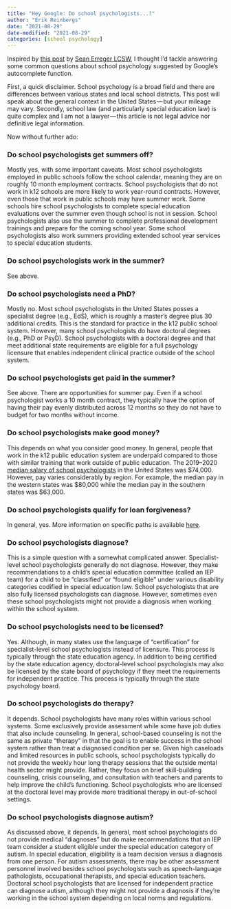 ```yaml
---
title: "Hey Google: Do school psychologists...?"
author: "Erik Reinbergs"
date: "2021-08-29"
date-modified: "2021-08-29"
categories: [school psychology]
---
```

Inspired by [this post](https://stuckonsw.medium.com/everything-you-needed-to-know-about-social-work-in-one-google-search-aa4cd3e7c3e3?ref=ereinbergs.ghost.io) by [Sean Erreger LCSW](https://stuckonsw.medium.com/?ref=ereinbergs.ghost.io), I thought I’d tackle answering some common questions about school psychology suggested by Google’s autocomplete function.

First, a quick disclaimer. School psychology is a broad field and there are differences between various states and local school districts. This post will speak about the general context in the United States — but your mileage may vary. Secondly, school law (and particularly special education law) is quite complex and I am not a lawyer — this article is not legal advice nor definitive legal information.

Now without further ado:

### Do school psychologists get summers off?

Mostly yes, with some important caveats. Most school psychologists employed in public schools follow the school calendar, meaning they are on roughly 10 month employment contracts. School psychologists that do not work in k12 schools are more likely to work year-round contracts. However, even those that work in public schools may have summer work. Some schools hire school psychologists to complete special education evaluations over the summer even though school is not in session. School psychologists also use the summer to complete professional development trainings and prepare for the coming school year. Some school psychologists also work summers providing extended school year services to special education students.

### Do school psychologists work in the summer?

See above.

### Do school psychologists need a PhD?

Mostly no. Most school psychologists in the United States posses a specialist degree (e.g., EdS), which is roughly a master’s degree plus 30 additional credits. This is the standard for practice in the k12 public school system. However, many school psychologists do have doctoral degrees (e.g., PhD or PsyD). School psychologists with a doctoral degree and that meet additional state requirements are eligible for a full psychology licensure that enables independent clinical practice outside of the school system.

### Do school psychologists get paid in the summer?

See above. There are opportunities for summer pay. Even if a school psychologist works a 10 month contract, they typically have the option of having their pay evenly distributed across 12 months so they do not have to budget for two months without income.

### Do school psychologists make good money?

This depends on what you consider good money. In general, people that work in the k12 public education system are underpaid compared to those with similar training that work outside of public education. The 2019–2020 [median salary of school psychologists](https://www.nasponline.org/about-school-psychology/workforce-and-salary-information?ref=ereinbergs.ghost.io) in the United States was $74,000. However, pay varies considerably by region. For example, the median pay in the western states was $80,000 while the median pay in the southern states was $63,000.

### Do school psychologists qualify for loan forgiveness?

In general, yes. More information on specific paths is available [here](https://www.nasponline.org/research-and-policy/policy-priorities/relevant-law/loan-forgiveness-for-school-psychologists?ref=ereinbergs.ghost.io).

### Do school psychologists diagnose?

This is a simple question with a somewhat complicated answer. Specialist-level school psychologists generally do not diagnose. However, they make recommendations to a child’s special education committee (called an IEP team) for a child to be “classified” or “found eligible” under various disability categories codified in special education law. School psychologists that are also fully licensed psychologists can diagnose. However, sometimes even these school psychologists might not provide a diagnosis when working within the school system.

### Do school psychologists need to be licensed?

Yes. Although, in many states use the language of “certification” for specialist-level school psychologists instead of licensure. This process is typically through the state education agency. In addition to being certified by the state education agency, doctoral-level school psychologists may also be licensed by the state board of psychology if they meet the requirements for independent practice. This process is typically through the state psychology board.

### Do school psychologists do therapy?

It depends. School psychologists have many roles within various school systems. Some exclusively provide assessment while some have job duties that also include counseling. In general, school-based counseling is not the same as private “therapy” in that the goal is to enable success in the school system rather than treat a diagnosed condition per se. Given high caseloads and limited resources in public schools, school psychologists typically do not provide the weekly hour long therapy sessions that the outside mental health sector might provide. Rather, they focus on brief skill-building counseling, crisis counseling, and consultation with teachers and parents to help improve the child’s functioning. School psychologists who are licensed at the doctoral level may provide more traditional therapy in out-of-school settings.

### Do school psychologists diagnose autism?

As discussed above, it depends. In general, most school psychologists do not provide medical “diagnoses” but do make recommendations that an IEP team consider a student eligible under the special education category of autism. In special education, eligibility is a team decision versus a diagnosis from one person. For autism assessments, there may be other assessment personnel involved besides school psychologists such as speech-language pathologists, occupational therapists, and special education teachers. Doctoral school psychologists that are licensed for independent practice can diagnose autism, although they might not provide a diagnosis if they’re working in the school system depending on local norms and regulations.